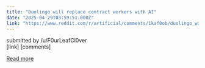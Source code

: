 ```yaml
---
title: "Duolingo will replace contract workers with AI"
date: "2025-04-29T03:59:51.000Z"
link: "https://www.reddit.com/r/artificial/comments/1kaf0ob/duolingo_will_replace_contract_workers_with_ai/"
---
```


submitted by    /u/F0urLeafCl0ver  
 [link]   [comments]

[Read more](https://www.reddit.com/r/artificial/comments/1kaf0ob/duolingo_will_replace_contract_workers_with_ai/)
